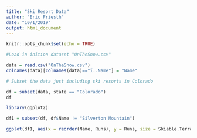 ```yaml
---
title: "Ski Resort Data"
author: "Eric Friesth"
date: "10/1/2019"
output: html_document
---
```


```r
knitr::opts_chunk$set(echo = TRUE)
```

```r

#Load in inition dataset "OnTheSnow.csv"

data = read.csv("OnTheSnow.csv")
colnames(data)[colnames(data)=="ï..Name"] = "Name"

# Subset the data just including ski resorts in Colorado

df = subset(data, state == "Colorado")
df


```

```r

library(ggplot2)

df1 = subset(df, df$Name != "Silverton Mountain")

```

```r

ggplot(df1, aes(x = reorder(Name, Runs), y = Runs, size = Skiable.Terrain, color = 'blue')) + geom_point(aes(position = "jitter")) + geom_smooth(method = "lm", se = F) + theme(axis.text.x = element_text(angle = 90, hjust = 1))

```






































